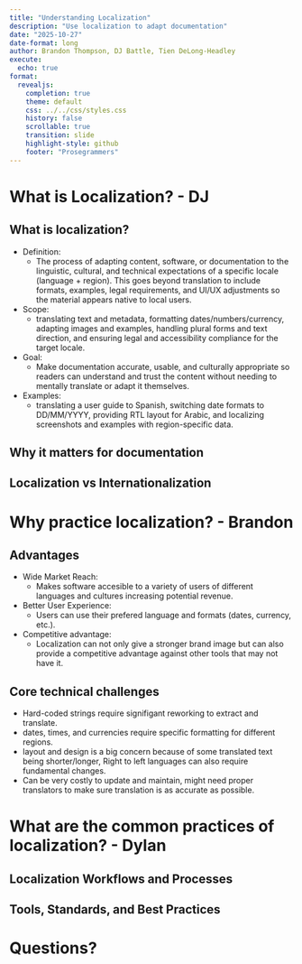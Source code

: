 ```yaml
---
title: "Understanding Localization"
description: "Use localization to adapt documentation"
date: "2025-10-27"
date-format: long
author: Brandon Thompson, DJ Battle, Tien DeLong-Headley
execute:
  echo: true
format:
  revealjs:
    completion: true
    theme: default
    css: ../../css/styles.css
    history: false
    scrollable: true
    transition: slide
    highlight-style: github
    footer: "Prosegrammers"
---
```


# What is Localization? - DJ

## What is localization?
  - Definition: 
    - The process of adapting content, software, or documentation to the
      linguistic, cultural, and technical expectations of a specific locale
      (language + region). This goes beyond translation to include formats,
      examples, legal requirements, and UI/UX adjustments so the material
      appears native to local users.
  - Scope: 
    - translating text and metadata, formatting dates/numbers/currency,
      adapting images and examples, handling plural forms and text direction,
      and ensuring legal and accessibility compliance for the target locale.
  - Goal:
    - Make documentation accurate, usable, and culturally appropriate so
      readers can understand and trust the content without needing to mentally
      translate or adapt it themselves.
  - Examples:
    - translating a user guide to Spanish, switching date formats to
      DD/MM/YYYY, providing RTL layout for Arabic, and localizing screenshots
      and examples with region-specific data.

## Why it matters for documentation

## Localization vs Internationalization

# Why practice localization? - Brandon

## Advantages
  - Wide Market Reach: 
    - Makes software accesible to a variety of users of different languages and cultures increasing potential revenue.
  - Better User Experience:
    - Users can use their prefered language and formats (dates, currency, etc.).
  - Competitive advantage: 
    - Localization can not only give a stronger brand image but can also provide a competitive advantage against other tools that may not have it.


## Core technical challenges
  - Hard-coded strings require signifigant reworking to extract and translate.
  - dates, times, and currencies require specific formatting for different regions.
  - layout and design is a big concern because of some translated text being shorter/longer, Right to left languages can also require fundamental changes.
  - Can be very costly to update and maintain, might need proper translators to make sure translation is as accurate as possible.

# What are the common practices of localization? - Dylan

## Localization Workflows and Processes

## Tools, Standards, and Best Practices

# Questions?